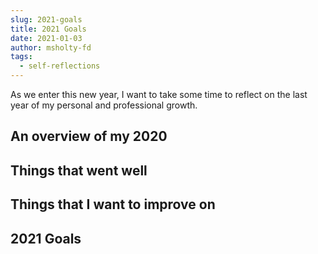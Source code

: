 ```yaml
---
slug: 2021-goals
title: 2021 Goals
date: 2021-01-03
author: msholty-fd
tags:
  - self-reflections
---
```


As we enter this new year, I want to take some time to reflect on the last year of my personal and professional growth.

## An overview of my 2020

## Things that went well

## Things that I want to improve on

## 2021 Goals
